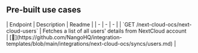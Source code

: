 
## Pre-built use cases

<AccordionGroup>


<Accordion title="Others">
| Endpoint | Description | Readme |
| - | - | - |
| `GET /next-cloud-ocs/next-cloud-users` | Fetches a list of all users' details from NextCloud account<br /> | [🔗](https://github.com/NangoHQ/integration-templates/blob/main/integrations/next-cloud-ocs/syncs/users.md) |
</Accordion>

</AccordionGroup>
